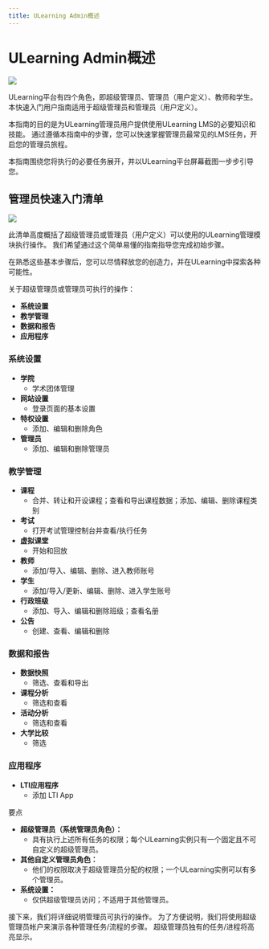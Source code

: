 ```yaml
--- 
title: ULearning Admin概述
--- 
```



# ULearning Admin概述

![](/img/ulearning/admin/overview01.png)

ULearning平台有四个角色，即超级管理员、管理员（用户定义）、教师和学生。 本快速入门用户指南适用于超级管理员和管理员（用户定义）。 

本指南的目的是为ULearning管理员用户提供使用ULearning LMS的必要知识和技能。 通过遵循本指南中的步骤，您可以快速掌握管理员最常见的LMS任务，开启您的管理员旅程。 

本指南围绕您将执行的必要任务展开，并以ULearning平台屏幕截图一步步引导您。 



## 管理员快速入门清单

![](/img/ulearning/admin/overview02.png)

此清单高度概括了超级管理员或管理员（用户定义）可以使用的ULearning管理模块执行操作。 我们希望通过这个简单易懂的指南指导您完成初始步骤。

在熟悉这些基本步骤后，您可以尽情释放您的创造力，并在ULearning中探索各种可能性。 

关于超级管理员或管理员可执行的操作： 

 - **系统设置** 
 - **教学管理** 
 - **数据和报告** 
 - **应用程序** 

 ### 系统设置 

 - **学院** 
   - 学术团体管理 
 - **网站设置** 
   - 登录页面的基本设置 
 - **特权设置** 
   - 添加、编辑和删除角色 
 - **管理员** 
   - 添加、编辑和删除管理员 

 ### 教学管理 

 - **课程** 
   - 合并、转让和开设课程；查看和导出课程数据；添加、编辑、删除课程类别 
 - **考试** 
   - 打开考试管理控制台并查看/执行任务 
 - **虚拟课堂** 
   - 开始和回放 
 - **教师** 
   - 添加/导入、编辑、删除、进入教师账号 
 - **学生** 
   - 添加/导入/更新、编辑、删除、进入学生账号 
 - **行政班级** 
   - 添加、导入、编辑和删除班级；查看名册 
 - **公告** 
   - 创建、查看、编辑和删除 

 ### 数据和报告 

 - **数据快照** 
   - 筛选、查看和导出 
 - **课程分析** 
   - 筛选和查看 
 - **活动分析** 
   - 筛选和查看 
 - **大学比较** 
   - 筛选 

 ### 应用程序 

 - **LTI应用程序** 
   - 添加 LTI App


要点 

 - **超级管理员（系统管理员角色）：** 
   - 具有执行上述所有任务的权限；每个ULearning实例只有一个固定且不可自定义的超级管理员。 
 - **其他自定义管理员角色：** 
   - 他们的权限取决于超级管理员分配的权限；一个ULearning实例可以有多个管理员。 
 - **系统设置：** 
   - 仅供超级管理员访问；不适用于其他管理员。 

 接下来，我们将详细说明管理员可执行的操作。 为了方便说明，我们将使用超级管理员帐户来演示各种管理任务/流程的步骤。 超级管理员独有的任务/进程将高亮显示。
